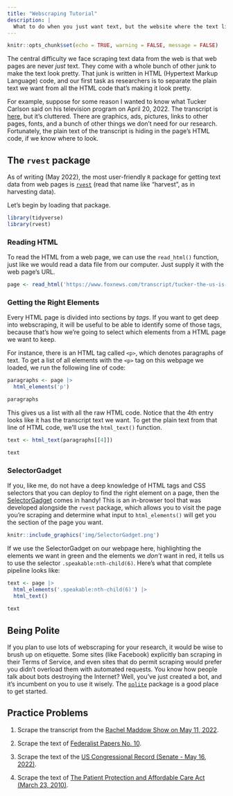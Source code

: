 ```yaml
---
title: "Webscraping Tutorial"
description: |
  What to do when you just want text, but the website where the text lives is trying to sell you prescription medications or something.
---
```


```r
knitr::opts_chunk$set(echo = TRUE, warning = FALSE, message = FALSE)
```

The central difficulty we face scraping text data from the web is that web pages are never *just* text. They come with a whole bunch of other junk to make the text look pretty. That junk is written in HTML (Hypertext Markup Language) code, and our first task as researchers is to separate the plain text we want from all the HTML code that's making it look pretty. 

For example, suppose for some reason I wanted to know what Tucker Carlson said on his television program on April 20, 2022. The transcript is [here](https://www.foxnews.com/transcript/tucker-the-us-is-looking-at-a-grim-economic-picture), but it's cluttered. There are graphics, ads, pictures, links to other pages, fonts, and a bunch of other things we don't need for our research. Fortunately, the plain text of the transcript is hiding in the page's HTML code, if we know where to look.

## The `rvest` package

As of writing (May 2022), the most user-friendly `R` package for getting text data from web pages is [`rvest`](https://rvest.tidyverse.org/index.html) (read that name like "harvest", as in harvesting data).

Let's begin by loading that package.

```r
library(tidyverse)
library(rvest)
```

### Reading HTML

To read the HTML from a web page, we can use the `read_html()` function, just like we would read a data file from our computer. Just supply it with the web page's URL.

```r
page <- read_html('https://www.foxnews.com/transcript/tucker-the-us-is-looking-at-a-grim-economic-picture')
```

### Getting the Right Elements

Every HTML page is divided into sections by *tags*. If you want to get deep into webscraping, it will be useful to be able to identify some of those tags, because that's how we're going to select which elements from a HTML page we want to keep. 

For instance, there is an HTML tag called `<p>`, which denotes paragraphs of text. To get a list of all elements with the `<p>` tag on this webpage we loaded, we run the following line of code:

```r
paragraphs <- page |>
  html_elements('p')

paragraphs
```

This gives us a list with all the raw HTML code. Notice that the 4th entry looks like it has the transcript text we want. To get the plain text from that line of HTML code, we'll use the `html_text()` function.

```r
text <- html_text(paragraphs[[4]])

text
```

### SelectorGadget

If you, like me, do not have a deep knowledge of HTML tags and CSS selectors that you can deploy to find the right element on a page, then the [SelectorGadget](https://rvest.tidyverse.org/articles/selectorgadget.html) comes in handy! This is an in-browser tool that was developed alongside the `rvest` package, which allows you to visit the page you're scraping and determine what input to `html_elements()` will get you the section of the page you want. 

```r
knitr::include_graphics('img/SelectorGadget.png')
```

If we use the SelectorGadget on our webpage here, highlighting the elements we want in green and the elements we *don't* want in red, it tells us to use the selector `.speakable:nth-child(6)`. Here's what that complete pipeline looks like:

```r
text <- page |> 
  html_elements('.speakable:nth-child(6)') |> 
  html_text()
  
text
```

## Being Polite

If you plan to use lots of webscraping for your research, it would be wise to brush up on etiquette. Some sites (like Facebook) explicitly ban scraping in their Terms of Service, and even sites that do permit scraping would prefer you didn't overload them with automated requests. You know how people talk about bots destroying the Internet? Well, you've just created a bot, and it's incumbent on you to use it wisely. The [`polite`](https://dmi3kno.github.io/polite/) package is a good place to get started.

## Practice Problems

1. Scrape the transcript from the [Rachel Maddow Show on May 11, 2022](https://www.msnbc.com/transcripts/rachel-maddow-show/transcript-rachel-maddow-show-5-11-22-n1295460).

2. Scrape the text of [Federalist Papers No. 10](https://billofrightsinstitute.org/primary-sources/federalist-no-10).

3. Scrape the text of the [US Congressional Record (Senate - May 16, 2022)](https://www.congress.gov/congressional-record/2022/05/16/senate-section/article/S2509-4).

4. Scrape the text of [The Patient Protection and Affordable Care Act (March 23, 2010)](https://www.congress.gov/bill/111th-congress/house-bill/3590/text).